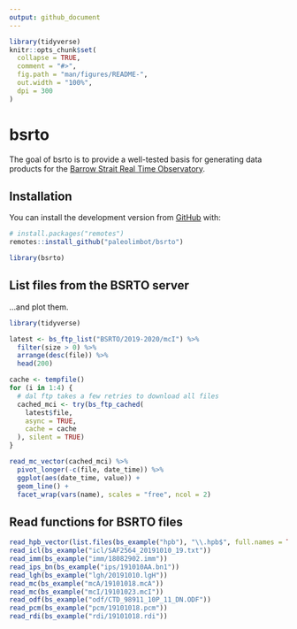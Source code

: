 ```yaml
---
output: github_document
---
```


<!-- README.md is generated from README.Rmd. Please edit that file -->

```r
library(tidyverse)
knitr::opts_chunk$set(
  collapse = TRUE,
  comment = "#>",
  fig.path = "man/figures/README-",
  out.width = "100%",
  dpi = 300
)
```

# bsrto

<!-- badges: start -->
<!-- badges: end -->

The goal of bsrto is to provide a well-tested basis for generating data products for the [Barrow Strait Real Time Observatory](https://noise.phys.ocean.dal.ca/barrow/).

## Installation

You can install the development version from [GitHub](https://github.com/) with:

``` r
# install.packages("remotes")
remotes::install_github("paleolimbot/bsrto")
```

```r
library(bsrto)
```

## List files from the BSRTO server

...and plot them.

```r
library(tidyverse)

latest <- bs_ftp_list("BSRTO/2019-2020/mcI") %>% 
  filter(size > 0) %>% 
  arrange(desc(file)) %>% 
  head(200)

cache <- tempfile()
for (i in 1:4) {
  # dal ftp takes a few retries to download all files
  cached_mci <- try(bs_ftp_cached(
    latest$file,
    async = TRUE,
    cache = cache
  ), silent = TRUE)
}

read_mc_vector(cached_mci) %>% 
  pivot_longer(-c(file, date_time)) %>% 
  ggplot(aes(date_time, value)) +
  geom_line() +
  facet_wrap(vars(name), scales = "free", ncol = 2)
```


## Read functions for BSRTO files

```r

read_hpb_vector(list.files(bs_example("hpb"), "\\.hpb$", full.names = TRUE))
read_icl(bs_example("icl/SAF2564_20191010_19.txt"))
read_imm(bs_example("imm/18082902.imm"))
read_ips_bn(bs_example("ips/191010AA.bn1"))
read_lgh(bs_example("lgh/20191010.lgH"))
read_mc(bs_example("mcA/19101018.mcA"))
read_mc(bs_example("mcI/19101023.mcI"))
read_odf(bs_example("odf/CTD_98911_10P_11_DN.ODF"))
read_pcm(bs_example("pcm/19101018.pcm"))
read_rdi(bs_example("rdi/19101018.rdi"))
```
